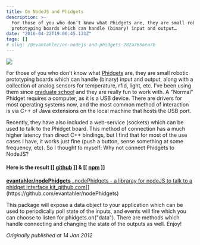 ```yaml
---
title: On NodeJS and Phidgets
description: >-
  For those of you who don’t know what Phidgets are, they are small robotic
  prototyping boards which can handle (binary) input and output…
date: "2016-04-22T19:06:45.131Z"
tags: []
# slug: /@evantahler/on-nodejs-and-phidgets-282a765aea7b
---
```


![](/images/medium-export/1__HxL8cV__wrobhi5strUoFuQ.jpeg)

For those of you who don’t know what [Phidgets](http://phidgets.com) are, they are small robotic prototyping boards which can handle (binary) input and output, along with a collection of analog sensors for temperature, rfid, light, etc. I’ve been using them since [graduate school](http://etc.cmu.edu/) and they are really fun to work with. A "Normal" Phidget requires a computer, as it is a USB device. There are drivers for most operating systems now, and the most common method of interaction is via C++ of Java extensions on the local machine that hosts the USB port.

Recently, they have also included a web-service (sockets) which can be used to talk to the Phidget board. This method of connection has a much higher latency than direct C++ bindings, but I find that for most of the use cases I have, it works just fine (push a button, sense something at some frequency, etc). So I thought to myself: Why not connect Phidgets to NodeJS?

#### Here is the result \[\[ [**github**](https://github.com/evantahler/nodePhidgets) \]\] & \[\[ [npm](http://search.npmjs.org/#/phidgets) \]\]

[**evantahler/nodePhidgets**
\_nodePhidgets - a libraray for nodeJS to talk to a phidget interface kit_github.com](https://github.com/evantahler/nodePhidgets "https://github.com/evantahler/nodePhidgets")[](https://github.com/evantahler/nodePhidgets)

This package will expose a data object to your application which can be used to periodically poll state of the inputs, and events will fire which you can choose to listen for phidgets.on("data"). There are methods which handle connecting and changing the state of the outputs as well. Enjoy!

_Originally published at 14 Jan 2012_
